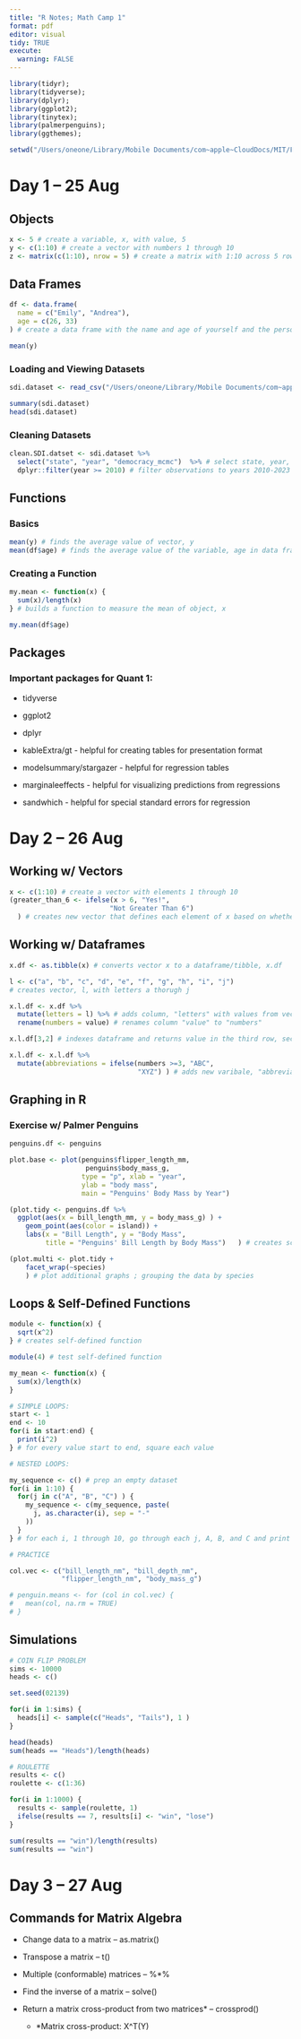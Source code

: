 ```yaml
---
title: "R Notes; Math Camp 1"
format: pdf
editor: visual
tidy: TRUE
execute: 
  warning: FALSE
---
```


```r

library(tidyr);
library(tidyverse);
library(dplyr);
library(ggplot2);
library(tinytex);
library(palmerpenguins);
library(ggthemes);

setwd("/Users/oneone/Library/Mobile Documents/com~apple~CloudDocs/MIT/Fall 2025/Math Camp 1/Math Camp 1/Notes")
```

# Day 1 – 25 Aug

## Objects

```r

x <- 5 # create a variable, x, with value, 5
y <- c(1:10) # create a vector with numbers 1 through 10
z <- matrix(c(1:10), nrow = 5) # create a matrix with 1:10 across 5 rows
```

## Data Frames

```r

df <- data.frame(
  name = c("Emily", "Andrea"),
  age = c(26, 33)
) # create a data frame with the name and age of yourself and the person to your right

mean(y)
```

### Loading and Viewing Datasets

```r

sdi.dataset <- read_csv("/Users/oneone/Library/Mobile Documents/com~apple~CloudDocs/MIT/Fall 2025/Math Camp 1/Math Camp 1/Datasets/SDI_2.0.csv")

summary(sdi.dataset)
head(sdi.dataset)

```

### Cleaning Datasets

```r

clean.SDI.datset <- sdi.dataset %>%
  select("state", "year", "democracy_mcmc")  %>% # select state, year, and democracy_mcmc variables
  dplyr::filter(year >= 2010) # filter observations to years 2010-2023
```

## Functions

### Basics

```r

mean(y) # finds the average value of vector, y
mean(df$age) # finds the average value of the variable, age in data frame, df
```

### Creating a Function

```r

my.mean <- function(x) {
  sum(x)/length(x)
} # builds a function to measure the mean of object, x

my.mean(df$age)
```

## Packages

### Important packages for Quant 1:

-   tidyverse

-   ggplot2

-   dplyr

-   kableExtra/gt - helpful for creating tables for presentation format

-   modelsummary/stargazer - helpful for regression tables

-   marginaleeffects - helpful for visualizing predictions from regressions

-   sandwhich - helpful for special standard errors for regression

# Day 2 – 26 Aug

## Working w/ Vectors

```r

x <- c(1:10) # create a vector with elements 1 through 10
(greater_than_6 <- ifelse(x > 6, "Yes!", 
                         "Not Greater Than 6")
  ) # creates new vector that defines each element of x based on whether they're greater than 6 or not

```

## Working w/ Dataframes

```r

x.df <- as.tibble(x) # converts vector x to a dataframe/tibble, x.df

l <- c("a", "b", "c", "d", "e", "f", "g", "h", "i", "j")
# creates vector, l, with letters a thorugh j

x.l.df <- x.df %>%
  mutate(letters = l) %>% # adds column, "letters" with values from vector, l
  rename(numbers = value) # renames column "value" to "numbers"

x.l.df[3,2] # indexes dataframe and returns value in the third row, second column

x.l.df <- x.l.df %>% 
  mutate(abbreviations = ifelse(numbers >=3, "ABC", 
                                "XYZ") ) # adds new varibale, "abbreviations", where every value greater than or equal to 3 is "ABC", and all others are "ABC"

```

## Graphing in R

### Exercise w/ Palmer Penguins

```r

penguins.df <- penguins

plot.base <- plot(penguins$flipper_length_mm,
                   penguins$body_mass_g,
                  type = "p", xlab = "year", 
                  ylab = "body mass", 
                  main = "Penguins' Body Mass by Year") 
```

```r

(plot.tidy <- penguins.df %>%
  ggplot(aes(x = bill_length_mm, y = body_mass_g) ) +
    geom_point(aes(color = island)) +
    labs(x = "Bill Length", y = "Body Mass", 
         title = "Penguins' Bill Length by Body Mass")   ) # creates scatter plot where x is bill length, y is body mass, and color is island

(plot.multi <- plot.tidy +
    facet_wrap(~species)
    ) # plot additional graphs ; grouping the data by species
```

## Loops & Self-Defined Functions

```r
 
module <- function(x) {
  sqrt(x^2)
} # creates self-defined function

module(4) # test self-defined function

my_mean <- function(x) {
  sum(x)/length(x)
}

# SIMPLE LOOPS:
start <- 1
end <- 10
for(i in start:end) {
  print(i^2)
} # for every value start to end, square each value

# NESTED LOOPS:

my_sequence <- c() # prep an empty dataset
for(i in 1:10) {
  for(j in c("A", "B", "C") ) {
    my_sequence <- c(my_sequence, paste(
      j, as.character(i), sep = "-"
    ))
  }
} # for each i, 1 through 10, go through each j, A, B, and C and print the outputs as "i-j" in my_sequence

# PRACTICE

col.vec <- c("bill_length_nm", "bill_depth_nm",
             "flipper_length_nm", "body_mass_g")

# penguin.means <- for (col in col.vec) {
#   mean(col, na.rm = TRUE)
# }

```

## Simulations

```r

# COIN FLIP PROBLEM
sims <- 10000
heads <- c()

set.seed(02139)

for(i in 1:sims) {
  heads[i] <- sample(c("Heads", "Tails"), 1 )
}

head(heads)
sum(heads == "Heads")/length(heads) 

# ROULETTE
results <- c()
roulette <- c(1:36)

for(i in 1:1000) {
  results <- sample(roulette, 1)
  ifelse(results == 7, results[i] <- "win", "lose")
}

sum(results == "win")/length(results)
sum(results == "win")
```

# Day 3 – 27 Aug 

## Commands for Matrix Algebra

-   Change data to a matrix – as.matrix()

-   Transpose a matrix – t()

-   Multiple (conformable) matrices – %\*%

-   Find the inverse of a matrix – solve()

-   Return a matrix cross-product from two matrices\* – crossprod()

    -   \*Matrix cross-product: X\^T(Y)
